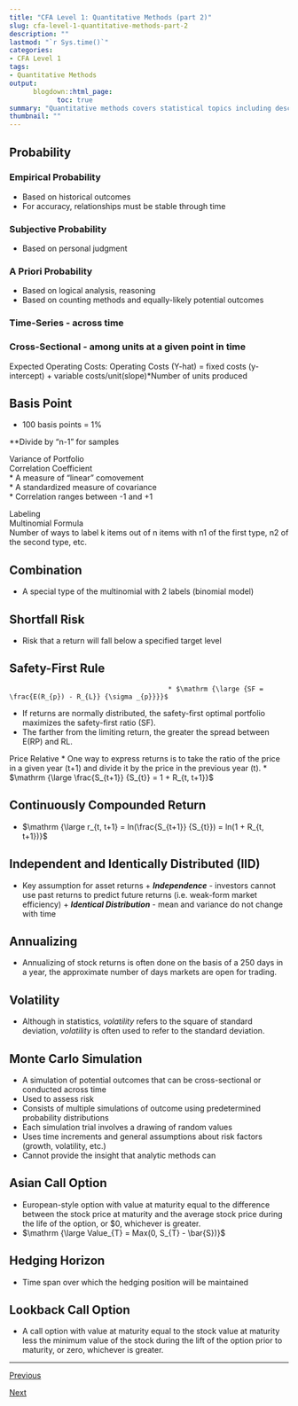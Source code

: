 ---
title: "CFA Level 1: Quantitative Methods (part 2)"
slug: cfa-level-1-quantitative-methods-part-2
description: ""
lastmod: "`r Sys.time()`"
categories:
- CFA Level 1
tags:
- Quantitative Methods
output:
      blogdown::html_page:
            toc: true
summary: "Quantitative methods covers statistical topics including descriptive statistics, hypothesis testing, and more."
thumbnail: ""
---


## Probability          

### Empirical Probability	

* Based on historical outcomes					
* For accuracy, relationships must be stable through time

### Subjective Probability		

* Based on personal judgment			
						
### A Priori Probability            

* Based on logical analysis, reasoning
* Based on counting methods and equally-likely potential outcomes

### Time-Series - across time		

### Cross-Sectional - among units at a given point in time	
								
Expected Operating Costs: Operating Costs (Y-hat) = fixed costs (y-intercept) + variable costs/unit(slope)*Number of units produced

## Basis Point 

* 100 basis points = 1%

**Divide by "n-1" for samples						
						
Variance of Portfolio														
Correlation Coefficient														
* A measure of "linear" comovement					
* A standardized measure of covariance				
* Correlation ranges between -1 and +1				
									
Labeling														
Multinomial Formula														
Number of ways to label k items out of n items with n1 of the first type, n2 of the second type, etc.														
														
## Combination		

* A special type of the multinomial with 2 labels (binomial model)							

## Shortfall Risk		

* Risk that a return will fall below a specified target level

## Safety-First Rule          
											* $\mathrm {\large {SF = \frac{E(R_{p}) - R_{L}} {\sigma _{p}}}}$		
* If returns are normally distributed, the safety-first optimal portfolio maximizes the safety-first ratio (SF).			
* The farther from the limiting return, the greater the spread between E(RP) and RL.

Price Relative
* One way to express returns is to take the ratio of the price in a given year (t+1) and divide it by the price in the previous year (t).
* $\mathrm {\large \frac{S_{t+1}} {S_{t}} = 1 + R_{t, t+1}}$

## Continuously Compounded Return

* $\mathrm {\large r_{t, t+1} = ln(\frac{S_{t+1}} {S_{t}}) = ln(1 + R_{t, t+1})}$

## Independent and Identically Distributed (IID)

* Key assumption for asset returns
      + ***Independence*** - investors cannot use past returns to predict future returns (i.e. weak-form market efficiency)
      + ***Identical Distribution*** - mean and variance do not change with time
      
## Annualizing	

* Annualizing of stock returns is often done on the basis of a 250 days in a year, the approximate number of days markets are open for trading.

## Volatility	

* Although in statistics, _volatility_ refers to the square of standard deviation, _volatility_ is often used to refer to the standard deviation.

## Monte Carlo Simulation           

* A simulation of potential outcomes that can be cross-sectional or conducted across time	
* Used to assess risk			
* Consists of multiple simulations of outcome using predetermined probability distributions
* Each simulation trial involves a drawing of random values	
* Uses time increments and general assumptions about risk factors (growth, volatility, etc.)				
* Cannot provide the insight that analytic methods can

## Asian Call Option

* European-style option with value at maturity equal to the difference between the stock price at maturity and the average stock price during the life of the option, or $0, whichever is greater.
* $\mathrm {\large Value_{T} = Max(0, S_{T} - \bar{S})}$

## Hedging Horizon            

* Time span over which the hedging position will be maintained

## Lookback Call Option		

* A call option with value at maturity equal to the stock value at maturity less the minimum value of the stock during the lift of the option prior to maturity, or zero, whichever is greater.

<hr>

<a id="nav__prev" href="../cfa-level-1-quantitative-methods-part-1">Previous</a>

<a id="nav__next" href="../cfa-level-1-quantitative-methods-part-3">Next</a>

<br>
	
														
